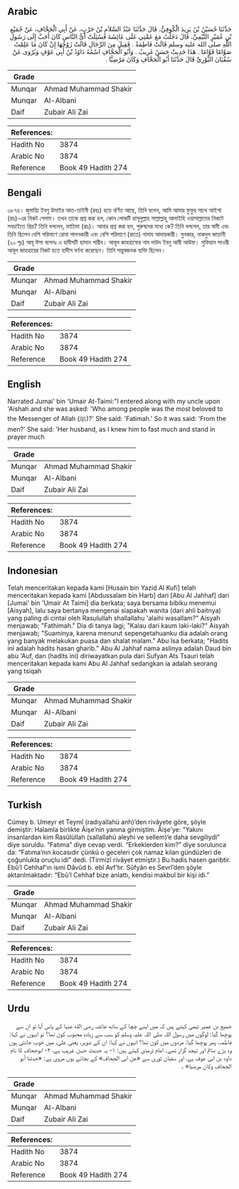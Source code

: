 ## Arabic


<div dir="rtl" lang="ar" style={{fontSize:'larger',backgroundColor:'#f8f9fa',padding:20}}>
حَدَّثَنَا حُسَيْنُ بْنُ يَزِيدَ الْكُوفِيُّ، قَالَ حَدَّثَنَا عَبْدُ السَّلاَمِ بْنُ حَرْبٍ، عَنْ أَبِي الْجَحَّافِ، عَنْ جُمَيْعِ بْنِ عُمَيْرٍ التَّيْمِيِّ، قَالَ دَخَلْتُ مَعَ عَمَّتِي عَلَى عَائِشَةَ فَسُئِلَتْ أَىُّ النَّاسِ كَانَ أَحَبَّ إِلَى رَسُولِ اللَّهِ صلى الله عليه وسلم قَالَتْ فَاطِمَةُ ‏.‏ فَقِيلَ مِنَ الرِّجَالِ قَالَتْ زَوْجُهَا إِنْ كَانَ مَا عَلِمْتُ صَوَّامًا قَوَّامًا ‏.‏ هَذَا حَدِيثٌ حَسَنٌ غَرِيبٌ ‏.‏ وَأَبُو الْجَحَّافِ اسْمُهُ دَاوُدُ بْنُ أَبِي عَوْفٍ وَيُرْوَى عَنْ سُفْيَانَ الثَّوْرِيِّ قَالَ حَدَّثَنَا أَبُو الْجَحَّافِ وَكَانَ مَرْضِيًّا ‏.‏
</div>
<div style={{backgroundColor:'#f8f9fa',padding:20, marginBottom: 10}}><table> <thead> <tr> <th>Grade</th> <th></th> </tr> </thead> <tbody> <tr><td>Munqar</td><td>Ahmad Muhammad Shakir</td></tr><tr><td>Munqar</td><td>Al-Albani</td></tr><tr><td>Daif</td><td>Zubair Ali Zai</td></tr></tbody></table><table> <thead> <tr> <th>References:</th> <th></th> </tr> </thead> <tbody><tr><td>Hadith No</td><td>3874</td></tr><tr><td>Arabic No</td><td>3874</td></tr><tr><td>Reference</td><td>Book 49 Hadith 274</td></tr></tbody></table></div>

## Bengali


<div dir="ltr" lang="bn" style={{fontSize:'larger',backgroundColor:'#f8f9fa',padding:20}}>
৩৮৭৪। জুমায়্যি ইবনু উমাইর আত-তাইনী (রহঃ) হতে বর্ণিত আছে, তিনি বলেন, আমি আমার ফুফুর সাথে আইশা (রাঃ)-এর নিকট গেলাম। তখন তাকে প্রশ্ন করা হল, কোন লোকটি রাসূলুল্লাহ সাল্লাল্লাহু আলাইহি ওয়াসাল্লামের নিকটে সবচাইতে প্রিয়? তিনি বললেন, ফাতিমা (রাঃ)। আবার প্রশ্ন করা হল, পুরুষদের মধ্যে কে? তিনি বললেন, তার স্বামী এবং তিনি ছিলেন বেশি পরিমাণে রোযা পালনকারী এবং বেশি পরিমাণে (রাতে) নামায আদায়কারী। মুনকার, নাকদুল কাত্তানী (২০ পৃঃ) আবূ ঈসা বলেনঃ এ হাদীসটি হাসান গারীব। আবূল জাহহাফের নাম দাউদ ইবনু আবী আউফ। সুফিয়ান সাওরী আবূল জাহহারের নিকট হতে হাদীস বর্ণনা করেছেন। তিনি সন্তুষজনক ব্যক্তি ছিলেন।
</div>
<div style={{backgroundColor:'#f8f9fa',padding:20, marginBottom: 10}}><table> <thead> <tr> <th>Grade</th> <th></th> </tr> </thead> <tbody> <tr><td>Munqar</td><td>Ahmad Muhammad Shakir</td></tr><tr><td>Munqar</td><td>Al-Albani</td></tr><tr><td>Daif</td><td>Zubair Ali Zai</td></tr></tbody></table><table> <thead> <tr> <th>References:</th> <th></th> </tr> </thead> <tbody><tr><td>Hadith No</td><td>3874</td></tr><tr><td>Arabic No</td><td>3874</td></tr><tr><td>Reference</td><td>Book 49 Hadith 274</td></tr></tbody></table></div>

## English


<div dir="ltr" lang="en" style={{fontSize:'larger',backgroundColor:'#f8f9fa',padding:20}}>
Narrated Jumai' bin 'Umair At-Taimi:"I entered along with my uncle upon 'Aishah and she was asked: 'Who among people was the most beloved to the Messenger of Allah (ﷺ)?' She said: 'Fatimah.' So it was said: 'From the men?' She said: 'Her husband, as I knew him to fast much and stand in prayer much
</div>
<div style={{backgroundColor:'#f8f9fa',padding:20, marginBottom: 10}}><table> <thead> <tr> <th>Grade</th> <th></th> </tr> </thead> <tbody> <tr><td>Munqar</td><td>Ahmad Muhammad Shakir</td></tr><tr><td>Munqar</td><td>Al-Albani</td></tr><tr><td>Daif</td><td>Zubair Ali Zai</td></tr></tbody></table><table> <thead> <tr> <th>References:</th> <th></th> </tr> </thead> <tbody><tr><td>Hadith No</td><td>3874</td></tr><tr><td>Arabic No</td><td>3874</td></tr><tr><td>Reference</td><td>Book 49 Hadith 274</td></tr></tbody></table></div>

## Indonesian


<div dir="ltr" lang="id" style={{fontSize:'larger',backgroundColor:'#f8f9fa',padding:20}}>
Telah menceritakan kepada kami [Husain bin Yazid Al Kufi] telah menceritakan kepada kami [Abdussalam bin Harb] dari [Abu Al Jahhaf] dari [Jumai' bin 'Umair At Taimi] dia berkata; saya bersama bibiku menemui [Aisyah], lalu saya bertanya mengenai siapakah wanita (dari ahli baitnya) yang paling di cintai oleh Rasulullah shallallahu 'alaihi wasallam?" Aisyah menjawab; "Fathimah." Dia di tanya lagi; "Kalau dari kaum laki-laki?" Aisyah menjawab; "Suaminya, karena menurut sepengetahuanku dia adalah orang yang banyak melakukan puasa dan shalat malam." Abu Isa berkata; "Hadits ini adalah hadits hasan gharib." Abu Al Jahhaf nama aslinya adalah Daud bin abu 'Auf, dan (hadits ini) diriwayatkan pula dari Sufyan Ats Tsauri telah menceritakan kepada kami Abu Al Jahhaf sedangkan ia adalah seorang yang tsiqah
</div>
<div style={{backgroundColor:'#f8f9fa',padding:20, marginBottom: 10}}><table> <thead> <tr> <th>Grade</th> <th></th> </tr> </thead> <tbody> <tr><td>Munqar</td><td>Ahmad Muhammad Shakir</td></tr><tr><td>Munqar</td><td>Al-Albani</td></tr><tr><td>Daif</td><td>Zubair Ali Zai</td></tr></tbody></table><table> <thead> <tr> <th>References:</th> <th></th> </tr> </thead> <tbody><tr><td>Hadith No</td><td>3874</td></tr><tr><td>Arabic No</td><td>3874</td></tr><tr><td>Reference</td><td>Book 49 Hadith 274</td></tr></tbody></table></div>

## Turkish


<div dir="ltr" lang="tr" style={{fontSize:'larger',backgroundColor:'#f8f9fa',padding:20}}>
Cümey b. Umeyr et Teymî (radıyallahü anh)’den rivâyete göre, şöyle demiştir: Halamla birlikte Âişe’nin yanına girmiştim. Âişe’ye: “Yakını insanlardan kim Rasûlüllah (sallallahü aleyhi ve sellem)’e daha sevgiliydi” diye soruldu. “Fatıma” diye cevap verdi. “Erkeklerden kim?” diye sorulunca da: “Fatıma’nın kocasıdır çünkü o geceleri çok namaz kılan gündüzleri de çoğunlukla oruçlu idi” dedi. (Tirmizî rivâyet etmiştir.) Bu hadis hasen garibtir. Ebû’l Cehhaf’ın ismi Dâvûd b. ebî Avf’tır. Sûfyân es Sevrî’den şöyle aktarılmaktadır: “Ebû’l Cehhaf bize anlattı, kendisi makbul bir kişi idi.”
</div>
<div style={{backgroundColor:'#f8f9fa',padding:20, marginBottom: 10}}><table> <thead> <tr> <th>Grade</th> <th></th> </tr> </thead> <tbody> <tr><td>Munqar</td><td>Ahmad Muhammad Shakir</td></tr><tr><td>Munqar</td><td>Al-Albani</td></tr><tr><td>Daif</td><td>Zubair Ali Zai</td></tr></tbody></table><table> <thead> <tr> <th>References:</th> <th></th> </tr> </thead> <tbody><tr><td>Hadith No</td><td>3874</td></tr><tr><td>Arabic No</td><td>3874</td></tr><tr><td>Reference</td><td>Book 49 Hadith 274</td></tr></tbody></table></div>

## Urdu


<div dir="rtl" lang="ur" style={{fontSize:'larger',backgroundColor:'#f8f9fa',padding:20}}>
جمیع بن عمیر تیمی کہتے ہیں کہ میں اپنے چچا کے ساتھ عائشہ رضی الله عنہا کے پاس آیا تو ان سے پوچھا گیا: لوگوں میں رسول اللہ صلی اللہ علیہ وسلم کو سب سے زیادہ محبوب کون تھا؟ تو انہوں نے کہا: فاطمہ، پھر پوچھا گیا: مردوں میں کون تھا؟ انہوں نے کہا: ان کے شوہر، یعنی علی، میں خوب جانتی ہوں وہ بڑے صائم اور تہجد گزار تھے۔ امام ترمذی کہتے ہیں: ۱- یہ حدیث حسن غریب ہے، ۲- ابوجحاف کا نام داود بن ابی عوف ہے، اور سفیان ثوری سے «عن ابی الجحاف» کے بجائے یوں مروی ہے: «حدثنا أبو الجحاف وكان مرضيا» ۔
</div>
<div style={{backgroundColor:'#f8f9fa',padding:20, marginBottom: 10}}><table> <thead> <tr> <th>Grade</th> <th></th> </tr> </thead> <tbody> <tr><td>Munqar</td><td>Ahmad Muhammad Shakir</td></tr><tr><td>Munqar</td><td>Al-Albani</td></tr><tr><td>Daif</td><td>Zubair Ali Zai</td></tr></tbody></table><table> <thead> <tr> <th>References:</th> <th></th> </tr> </thead> <tbody><tr><td>Hadith No</td><td>3874</td></tr><tr><td>Arabic No</td><td>3874</td></tr><tr><td>Reference</td><td>Book 49 Hadith 274</td></tr></tbody></table></div>
